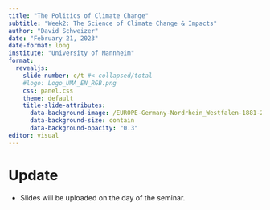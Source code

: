 ```yaml
---
title: "The Politics of Climate Change"
subtitle: "Week2: The Science of Climate Change & Impacts"
author: "David Schweizer"
date: "February 21, 2023"
date-format: long
institute: "University of Mannheim"
format: 
  revealjs:
    slide-number: c/t #< collapsed/total
    #logo: Logo_UMA_EN_RGB.png
    css: panel.css
    theme: default
    title-slide-attributes:
      data-background-image: /EUROPE-Germany-Nordrhein_Westfalen-1881-2021-DW.png
      data-background-size: contain
      data-background-opacity: "0.3"
editor: visual
---
```


# Update

-   Slides will be uploaded on the day of the seminar.
